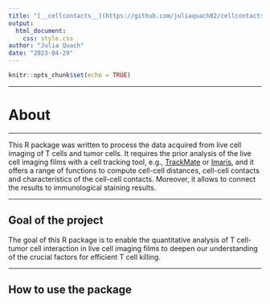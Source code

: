 ```yaml
---
title: "[__cellcontacts__](https://github.com/juliaquach02/cellcontacts)"
output:   
  html_document:
    css: style.css
author: "Julia Quach"
date: "2023-04-29"
---
```


```r
knitr::opts_chunk$set(echo = TRUE)
```

--------------------------------------------------------------------------------

# __About__

--------------------------------------------------------------------------------

This R package was written to process the data acquired from live cell imaging of T cells and tumor cells. It requires the prior analysis of the live cell imaging films with a cell tracking tool, e.g., [TrackMate](https://imagej.net/plugins/trackmate/) or [Imaris](https://imaris.oxinst.com/products/imaris-for-tracking), and it offers a range of functions to compute cell-cell distances, cell-cell contacts and characteristics of the cell-cell contacts. Moreover, it allows to connect the results to immunological staining results.
 

--------------------------------------------------------------------------------

## __Goal of the project__

The goal of this R package is to enable the quantitative analysis of T cell-tumor cell interaction in live cell imaging films to deepen our understanding of the crucial factors for efficient T cell killing.

--------------------------------------------------------------------------------

## __How to use the package__ 

